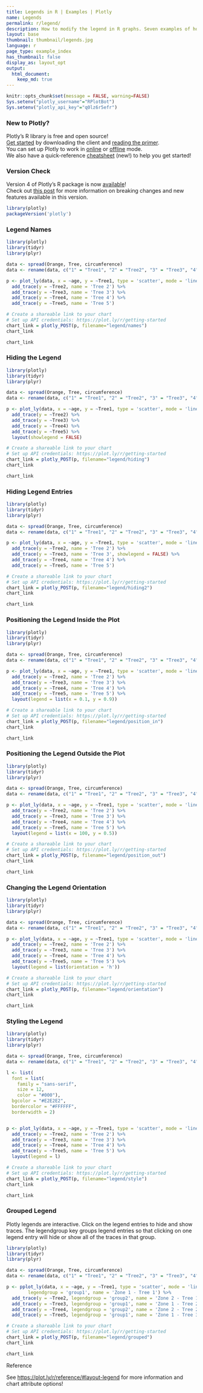 ```yaml
---
title: Legends in R | Examples | Plotly
name: Legends
permalink: r/legend/
description: How to modify the legend in R graphs. Seven examples of how to move, color, and hide the legend.
layout: base
thumbnail: thumbnail/legends.jpg
language: r
page_type: example_index
has_thumbnail: false
display_as: layout_opt
output:
  html_document:
    keep_md: true
---
```


```r
knitr::opts_chunk$set(message = FALSE, warning=FALSE)
Sys.setenv("plotly_username"="RPlotBot")
Sys.setenv("plotly_api_key"="q0lz6r5efr")
```
### New to Plotly?

Plotly's R library is free and open source!<br>
[Get started](https://plot.ly/r/getting-started/) by downloading the client and [reading the primer](https://plot.ly/r/getting-started/).<br>
You can set up Plotly to work in [online](https://plot.ly/r/getting-started/#hosting-graphs-in-your-online-plotly-account) or [offline](https://plot.ly/r/offline/) mode.<br>
We also have a quick-reference [cheatsheet](https://images.plot.ly/plotly-documentation/images/r_cheat_sheet.pdf) (new!) to help you get started!

### Version Check

Version 4 of Plotly's R package is now [available](https://plot.ly/r/getting-started/#installation)!<br>
Check out [this post](http://moderndata.plot.ly/upgrading-to-plotly-4-0-and-above/) for more information on breaking changes and new features available in this version.
```r
library(plotly)
packageVersion('plotly')
```

### Legend Names

```r
library(plotly)
library(tidyr)
library(plyr)

data <- spread(Orange, Tree, circumference)
data <- rename(data, c("1" = "Tree1", "2" = "Tree2", "3" = "Tree3", "4" = "Tree4", "5" = "Tree5"))

p <- plot_ly(data, x = ~age, y = ~Tree1, type = 'scatter', mode = 'lines', name = 'Tree 1') %>%
  add_trace(y = ~Tree2, name = 'Tree 2') %>%
  add_trace(y = ~Tree3, name = 'Tree 3') %>%
  add_trace(y = ~Tree4, name = 'Tree 4') %>%
  add_trace(y = ~Tree5, name = 'Tree 5')

# Create a shareable link to your chart
# Set up API credentials: https://plot.ly/r/getting-started
chart_link = plotly_POST(p, filename="legend/names")
chart_link
```

```r
chart_link
```

### Hiding the Legend

```r
library(plotly)
library(tidyr)
library(plyr)

data <- spread(Orange, Tree, circumference)
data <- rename(data, c("1" = "Tree1", "2" = "Tree2", "3" = "Tree3", "4" = "Tree4", "5" = "Tree5"))

p <- plot_ly(data, x = ~age, y = ~Tree1, type = 'scatter', mode = 'lines') %>%
  add_trace(y = ~Tree2) %>%
  add_trace(y = ~Tree3) %>%
  add_trace(y = ~Tree4) %>%
  add_trace(y = ~Tree5) %>%
  layout(showlegend = FALSE)

# Create a shareable link to your chart
# Set up API credentials: https://plot.ly/r/getting-started
chart_link = plotly_POST(p, filename="legend/hiding")
chart_link
```

```r
chart_link
```

### Hiding Legend Entries

```r
library(plotly)
library(tidyr)
library(plyr)

data <- spread(Orange, Tree, circumference)
data <- rename(data, c("1" = "Tree1", "2" = "Tree2", "3" = "Tree3", "4" = "Tree4", "5" = "Tree5"))

p <- plot_ly(data, x = ~age, y = ~Tree1, type = 'scatter', mode = 'lines', name = 'Tree 1') %>%
  add_trace(y = ~Tree2, name = 'Tree 2') %>%
  add_trace(y = ~Tree3, name = 'Tree 3', showlegend = FALSE) %>%
  add_trace(y = ~Tree4, name = 'Tree 4') %>%
  add_trace(y = ~Tree5, name = 'Tree 5')

# Create a shareable link to your chart
# Set up API credentials: https://plot.ly/r/getting-started
chart_link = plotly_POST(p, filename="legend/hiding2")
chart_link
```

```r
chart_link
```

### Positioning the Legend Inside the Plot

```r
library(plotly)
library(tidyr)
library(plyr)

data <- spread(Orange, Tree, circumference)
data <- rename(data, c("1" = "Tree1", "2" = "Tree2", "3" = "Tree3", "4" = "Tree4", "5" = "Tree5"))

p <- plot_ly(data, x = ~age, y = ~Tree1, type = 'scatter', mode = 'lines', name = 'Tree 1') %>%
  add_trace(y = ~Tree2, name = 'Tree 2') %>%
  add_trace(y = ~Tree3, name = 'Tree 3') %>%
  add_trace(y = ~Tree4, name = 'Tree 4') %>%
  add_trace(y = ~Tree5, name = 'Tree 5') %>%
  layout(legend = list(x = 0.1, y = 0.9))

# Create a shareable link to your chart
# Set up API credentials: https://plot.ly/r/getting-started
chart_link = plotly_POST(p, filename="legend/position_in")
chart_link
```

```r
chart_link
```

### Positioning the Legend Outside the Plot

```r
library(plotly)
library(tidyr)
library(plyr)

data <- spread(Orange, Tree, circumference)
data <- rename(data, c("1" = "Tree1", "2" = "Tree2", "3" = "Tree3", "4" = "Tree4", "5" = "Tree5"))

p <- plot_ly(data, x = ~age, y = ~Tree1, type = 'scatter', mode = 'lines', name = 'Tree 1') %>%
  add_trace(y = ~Tree2, name = 'Tree 2') %>%
  add_trace(y = ~Tree3, name = 'Tree 3') %>%
  add_trace(y = ~Tree4, name = 'Tree 4') %>%
  add_trace(y = ~Tree5, name = 'Tree 5') %>%
  layout(legend = list(x = 100, y = 0.5))

# Create a shareable link to your chart
# Set up API credentials: https://plot.ly/r/getting-started
chart_link = plotly_POST(p, filename="legend/position_out")
chart_link
```

```r
chart_link
```

### Changing the Legend Orientation

```r
library(plotly)
library(tidyr)
library(plyr)

data <- spread(Orange, Tree, circumference)
data <- rename(data, c("1" = "Tree1", "2" = "Tree2", "3" = "Tree3", "4" = "Tree4", "5" = "Tree5"))

p <- plot_ly(data, x = ~age, y = ~Tree1, type = 'scatter', mode = 'lines', name = 'Tree 1') %>%
  add_trace(y = ~Tree2, name = 'Tree 2') %>%
  add_trace(y = ~Tree3, name = 'Tree 3') %>%
  add_trace(y = ~Tree4, name = 'Tree 4') %>%
  add_trace(y = ~Tree5, name = 'Tree 5') %>%
  layout(legend = list(orientation = 'h'))

# Create a shareable link to your chart
# Set up API credentials: https://plot.ly/r/getting-started
chart_link = plotly_POST(p, filename="legend/orientation")
chart_link
```

```r
chart_link
```

### Styling the Legend

```r
library(plotly)
library(tidyr)
library(plyr)

data <- spread(Orange, Tree, circumference)
data <- rename(data, c("1" = "Tree1", "2" = "Tree2", "3" = "Tree3", "4" = "Tree4", "5" = "Tree5"))

l <- list(
  font = list(
    family = "sans-serif",
    size = 12,
    color = "#000"),
  bgcolor = "#E2E2E2",
  bordercolor = "#FFFFFF",
  borderwidth = 2)


p <- plot_ly(data, x = ~age, y = ~Tree1, type = 'scatter', mode = 'lines', name = 'Tree 1') %>%
  add_trace(y = ~Tree2, name = 'Tree 2') %>%
  add_trace(y = ~Tree3, name = 'Tree 3') %>%
  add_trace(y = ~Tree4, name = 'Tree 4') %>%
  add_trace(y = ~Tree5, name = 'Tree 5') %>%
  layout(legend = l)

# Create a shareable link to your chart
# Set up API credentials: https://plot.ly/r/getting-started
chart_link = plotly_POST(p, filename="legend/style")
chart_link
```

```r
chart_link
```

### Grouped Legend

Plotly legends are interactive. Click on the legend entries to hide and show traces. The legendgroup key groups legend entries so that clicking on one legend entry will hide or show all of the traces in that group.

```r
library(plotly)
library(tidyr)
library(plyr)

data <- spread(Orange, Tree, circumference)
data <- rename(data, c("1" = "Tree1", "2" = "Tree2", "3" = "Tree3", "4" = "Tree4", "5" = "Tree5"))

p <- pplot_ly(data, x = ~age, y = ~Tree1, type = 'scatter', mode = 'lines', 
        legendgroup = 'group1', name = 'Zone 1 - Tree 1') %>%
  add_trace(y = ~Tree2, legendgroup = 'group2', name = 'Zone 2 - Tree 1') %>%
  add_trace(y = ~Tree3, legendgroup = 'group1', name = 'Zone 1 - Tree 2') %>%
  add_trace(y = ~Tree4, legendgroup = 'group2', name = 'Zone 2 - Tree 2') %>%
  add_trace(y = ~Tree5, legendgroup = 'group1', name = 'Zone 1 - Tree 3') 

# Create a shareable link to your chart
# Set up API credentials: https://plot.ly/r/getting-started
chart_link = plotly_POST(p, filename="legend/grouped")
chart_link
```

```r
chart_link
```

Reference

See [https://plot.ly/r/reference/#layout-legend](https://plot.ly/r/reference/#layout-legend) for more information and chart attribute options!


